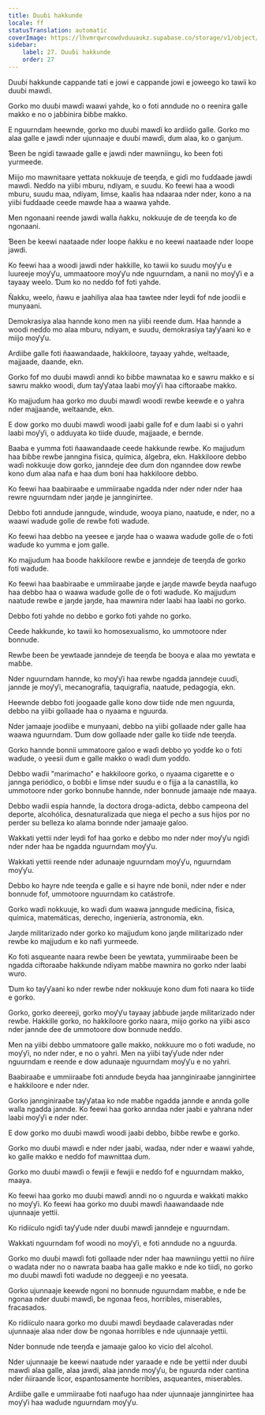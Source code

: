 ```yaml
---
title: Duuɓi hakkunde
locale: ff
statusTranslation: automatic
coverImage: https://lhvmrqwrcowdvduuaukz.supabase.co/storage/v1/object/public/strapi-uploads/small_cover-educacion-fundamental.webp-2d51a7828a2b1309555be27f7e2a61a0.webp
sidebar:
    label: 27. Duuɓi hakkunde
    order: 27
---
```

Duuɓi hakkunde cappande tati e jowi e cappande jowi e joweego ko tawii ko duuɓi mawɗi.

Gorko mo duuɓi mawɗi waawi yahde, ko o foti anndude no o reenira galle makko e no o jaɓɓinira ɓiɓɓe makko.

E nguurndam heewnde, gorko mo duuɓi mawɗi ko ardiiɗo galle. Gorko mo alaa galle e jawdi nder ujunnaaje e duuɓi mawɗi, ɗum alaa, ko o ganjum.

Ɓeen ɓe ngiɗi tawaade galle e jawdi nder mawniingu, ko ɓeen foti yurmeede.

Miijo mo mawnitaare yettata nokkuuje ɗe teeŋɗa, e giɗi mo fuɗɗaade jawdi mawɗi. Neɗɗo na yiiɓi mburu, ndiyam, e suudu. Ko feewi haa a woodi mburu, suudu maa, ndiyam, limse, kaalis haa ndaaraa nder nder, kono a na yiiɓi fuɗɗaade ceede mawɗe haa a waawa yahde.

Men ngonaani reende jawdi walla ñakku, nokkuuje ɗe ɗe teeŋɗa ko ɗe ngonaani.

Ɓeen ɓe keewi naataade nder loope ñakku e no keewi naataade nder loope jawdi.

Ko feewi haa a woodi jawdi nder hakkille, ko tawii ko suudu moƴƴu e luureeje moƴƴu, ummaatoore moƴƴu nde nguurndam, a nanii no moƴƴi e a tayaay weelo. Ɗum ko no neɗɗo fof foti yahde.

Ñakku, weelo, ñawu e jaahiliya alaa haa tawtee nder leydi fof nde jooɗii e munyaani.

Demokrasiya alaa hannde kono men na yiiɓi reende ɗum. Haa hannde a woodi neɗɗo mo alaa mburu, ndiyam, e suudu, demokrasiya taƴƴaani ko e miijo moƴƴu.

Ardiiɓe galle foti ñaawandaade, hakkiloore, tayaay yahde, weltaade, majjaade, daande, ekn.

Gorko fof mo duuɓi mawɗi anndi ko ɓiɓɓe mawnataa ko e sawru makko e si sawru makko woodi, ɗum taƴƴataa laabi moƴƴi haa ciftoraaɓe makko.

Ko majjuɗum haa gorko mo duuɓi mawɗi woodi rewɓe keewɗe e o yahra nder majjaande, weltaande, ekn.

E dow gorko mo duuɓi mawɗi woodi jaabi galle fof e ɗum laaɓi si o yahri laabi moƴƴi, o adduyata ko tiiɗe ɗuuɗe, majjaade, e ɓernde.

Baaba e yumma foti ñaawandaade ceede hakkunde rewɓe. Ko majjuɗum haa ɓiɓɓe rewɓe janngina fisica, química, álgebra, ekn. Hakkiloore debbo waɗi nokkuuje dow gorko, janndeje ɗee ɗum ɗon nganndee dow rewɓe kono ɗum alaa nafa e haa ɗum boni haa hakkiloore debbo.

Ko feewi haa baabiraaɓe e ummiiraaɓe ngadda nder nder nder nder haa rewre nguurndam nder jaŋde je jannginirtee.

Debbo foti anndude janngude, windude, wooya piano, naatude, e nder, no a waawi waɗude golle ɗe rewɓe foti waɗude.

Ko feewi haa debbo na yeesee e jaŋde haa o waawa waɗude golle ɗe o foti waɗude ko yumma e jom galle.

Ko majjuɗum haa ɓoode hakkiloore rewɓe e janndeje ɗe teeŋɗa ɗe gorko foti waɗude.

Ko feewi haa baabiraaɓe e ummiiraaɓe jaŋde e jaŋde mawɗe ɓeyda naafugo haa debbo haa o waawa waɗude golle ɗe o foti waɗude. Ko majjuɗum naatude rewɓe e jaŋde jaŋde, haa mawnira nder laabi haa laabi no gorko.

Debbo foti yahde no debbo e gorko foti yahde no gorko.

Ceede hakkunde, ko tawii ko homosexualismo, ko ummotoore nder bonnude.

Rewɓe ɓeen ɓe yewtaade janndeje ɗe teeŋɗa ɓe ɓooya e alaa mo yewtata e maɓɓe.

Nder nguurndam hannde, ko moƴƴi haa rewɓe ngadda janndeje cuuɗi, jannde je moƴƴi, mecanografía, taquigrafía, naatude, pedagogía, ekn.

Heewnde debbo foti joogaade galle kono dow tiiɗe nde men nguurda, debbo na yiiɓi gollaade haa o nyaama e nguurda.

Nder jamaaje jooɗiiɓe e munyaani, debbo na yiiɓi gollaade nder galle haa waawa nguurndam. Ɗum dow gollaade nder galle ko tiiɗe nde teeŋɗa.

Gorko hannde bonnii ummatoore galoo e waɗi debbo yo yoɗɗe ko o foti waɗude, o yeesii ɗum e galle makko o waɗi ɗum yoɗɗo.

Debbo waɗii "marimacho" e hakkiloore gorko, o nyaama cigarette e o jannga periódico, o ɓoɓɓi e limse nder suudu e o fijja a la canastilla, ko ummotoore nder gorko bonnuɓe hannde, nder bonnude jamaaje nde maaya.

Debbo waɗii espía hannde, la doctora droga-adicta, debbo campeona del deporte, alcohólica, desnaturalizada que niega el pecho a sus hijos por no perder su belleza ko alama bonnde nder jamaaje galoo.

Wakkati yettii nder leydi fof haa gorko e debbo mo nder nder moƴƴu ngiɗi nder nder haa ɓe ngadda nguurndam moƴƴu.

Wakkati yettii reende nder adunaaje nguurndam moƴƴu, nguurndam moƴƴu.

Debbo ko hayre nde teeŋɗa e galle e si hayre nde bonii, nder nder e nder bonnude fof, ummotoore nguurndam ko catástrofe.

Gorko waɗi nokkuuje, ko waɗi ɗum waawa janngude medicina, física, química, matemáticas, derecho, ingeniería, astronomía, ekn.

Jaŋde militarizado nder gorko ko majjuɗum kono jaŋde militarizado nder rewɓe ko majjuɗum e ko nafi yurmeede.

Ko foti asqueante naara rewɓe ɓeen ɓe yewtata, yummiiraaɓe ɓeen ɓe ngadda ciftoraaɓe hakkunde ndiyam maɓɓe mawnira no gorko nder laabi wuro.

Ɗum ko taƴƴaani ko nder rewɓe nder nokkuuje kono ɗum foti naara ko tiiɗe e gorko.

Gorko, gorko deereeji, gorko moƴƴu tayaay jaɓɓude jaŋde militarizado nder rewɓe. Hakkille gorko, no hakkiloore gorko naara, miijo gorko na yiiɓi asco nder jannde ɗee ɗe ummotoore dow bonnude neɗɗo.

Men na yiiɓi debbo ummatoore galle makko, nokkuure mo o foti waɗude, no moƴƴi, no nder nder, e no o yahri. Men na yiiɓi taƴƴude nder nder nguurndam e reende e dow adunaaje nguurndam moƴƴu e no yahri.

Baabiraaɓe e ummiiraaɓe foti anndude ɓeyda haa jannginiraaɓe jannginirtee e hakkiloore e nder nder.

Gorko jannginiraaɓe taƴƴataa ko nde maɓɓe ngadda jannde e annda golle walla ngadda jannde. Ko feewi haa gorko anndaa nder jaabi e yahrana nder laabi moƴƴi e nder nder.

E dow gorko mo duuɓi mawɗi woodi jaabi debbo, ɓiɓɓe rewɓe e gorko.

Gorko mo duuɓi mawɗi e nder nder jaabi, waɗaa, nder nder e waawi yahde, ko galle makko e neɗɗo fof mawnittaa ɗum.

Gorko mo duuɓi mawɗi o fewjii e fewjii e neɗɗo fof e nguurndam makko, maaya.

Ko feewi haa gorko mo duuɓi mawɗi anndi no o nguurda e wakkati makko no moƴƴi. Ko feewi haa gorko mo duuɓi mawɗi ñaawandaade nde ujunnaaje yettii.

Ko ridiículo ngiɗi taƴƴude nder duuɓi mawɗi janndeje e nguurndam.

Wakkati nguurndam fof woodi no moƴƴi, e foti anndude no a nguurda.

Gorko mo duuɓi mawɗi foti gollaade nder nder haa mawniingu yettii no ñiire o waɗata nder no o nawrata baaba haa galle makko e nde ko tiiɗi, no gorko mo duuɓi mawɗi foti waɗude no deggeeji e no yeesata.

Gorko ujunnaaje keewɗe ngoni no bonnude nguurndam maɓɓe, e nde ɓe ngonaa nder duuɓi mawɗi, ɓe ngonaa feos, horribles, miserables, fracasados.

Ko ridiículo naara gorko mo duuɓi mawɗi ɓeydaade calaveradas nder ujunnaaje alaa nder dow ɓe ngonaa horribles e nde ujunnaaje yettii.

Nder bonnude nde teeŋɗa e jamaaje galoo ko vicio del alcohol.

Nder ujunnaaje ɓe keewi naatude nder yaraade e nde ɓe yettii nder duuɓi mawɗi alaa galle, alaa jawdi, alaa jannde moƴƴu, ɓe nguurda nder cantina nder ñiiraanɗe licor, espantosamente horribles, asqueantes, miserables.

Ardiiɓe galle e ummiiraaɓe foti naafugo haa nder ujunnaaje jannginirtee haa moƴƴi haa waɗude nguurndam moƴƴu.

